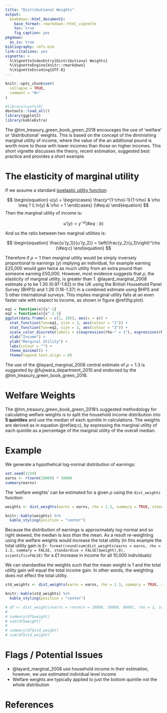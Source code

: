 ```yaml
---
title: "Distributional Weights"
output:
  bookdown::html_document2:
    base_format: rmarkdown::html_vignette
    toc: true
    fig_caption: yes
pkgdown:
  as_is: true
bibliography: refs.bib
link-citations: yes
vignette: >
  %\VignetteIndexEntry{Distributional Weights}
  %\VignetteEngine{knitr::rmarkdown}
  %\VignetteEncoding{UTF-8}
---
```


```r
knitr::opts_chunk$set(
  collapse = TRUE,
  comment = "#>"
)
```

```r
#library(usefulR)
devtools::load_all()
library(ggplot2)
library(kableExtra)
```

The @hm_treasury_green_book_green_2018 encourages the use of 'welfare' or 'distributional' weights. This is based on the concept of the diminishing marginal utility of income, where the value of the an additional pound is worth more to those with lower incomes than those on higher incomes. This short vignette discusses the theory, recent estimation, suggested best practice and provides a short example.

# The elasticity of marginal utility

If we assume a standard [isoelastic utility function](https://en.wikipedia.org/wiki/Isoelastic_utility):

$$
\begin{equation}
  u(y) = \begin{cases}
         \frac{y^{1-\rho}-1}{1-\rho} & \rho \neq 1 \\
         ln(y) & \rho = 1
         \end{cases}
  (\#eq:a)
\end{equation}
$$
Then the marginal utility of income is:

$$
\begin{equation}
  u'(y) = y^{-\rho}
  (\#eq:b)
\end{equation}
$$

And so the ratio between two marginal utilities is:

$$
\begin{equation}
  \frac{u'(y_1)}{u'(y_2)} = \left(\frac{y_2}{y_1}\right)^\rho
  (\#eq:c)
\end{equation}
$$

Therefore if $\rho = 1$ then marginal utility would be simply inversely proportional to earnings ($y$) implying an individual, for example earning £25,000 would gain twice as much utility from an extra pound than someone earning £50,000. However, most evidence suggests that $\rho$, the elasticity of marginal utility, is greater than 1. @layard_marginal_2008 estimate $\rho$ to be 1.30 (0.97-1.62) in the UK using the British Household Panel Survey (BHPS) and 1.26 (1.16-1.37) in a combined estimate using BHPS and 5 other international surveys. This implies marginal utility falls at an even faster rate with respect to income, as shown in figure \@ref(fig:plot). 

```r

eq1 = function(x){x^-1}
eq2 = function(x){x^-1.3}
ggplot(data.frame(x = c(1, 20)), aes(x = x)) + 
  stat_function(fun=eq1, size = 2, aes(colour = "1")) +
  stat_function(fun=eq2, size = 2, aes(colour = "2")) +
  scale_color_discrete(labels = c(expression(rho~" = 1"), expression(rho~"= 1.3"))) +
  xlab("Income") +
  ylab("Marginal Utility") +
  labs(colour = "") +
  theme_minimal() +
  theme(legend.text.align = 0)


```

The use of the @layard_marginal_2008 central estimate of $\rho = 1.3$ is suggested by @fujiwara_department_2010 and endorsed by the @hm_treasury_green_book_green_2018. 

# Welfare Weights

The @hm_treasury_green_book_green_2018's suggested methodology for calculating welfare weights is to split the household income distribution into **5 quintiles** and use the median of each quintile in calculations. The weights are derived as in equation \@ref(eq:c), by expressing the marginal utility of each quintile as a percentage of the marginal utility of the overall median.


# Example

We generate a hypothetical log-normal distribution of earnings:

```r
set.seed(1234)
earns <- rlnorm(10000) * 30000
summary(earns)
```

The 'welfare weights' can be estimated for a given $\rho$ using the `dist_weights` function:

```r
weights <- dist_weights(earns = earns, rho = 1.3, summary = TRUE, standardise = FALSE)
```
```r
knitr::kable(weights) %>% 
  kable_styling(position = "center")
```

Because the distribution of earnings is approximately log-normal and so right skewed, the median is _less than_ the mean. As a result re-weighting using the welfare weights would increase the total utility (in this example the total utility gain is £`r format(round(sum(dist_weights(earns = earns, rho = 1.3, summary = FALSE, standardise = FALSE)$weight),0), scientific=FALSE)` for a £1 increase in income for all 10,000 individuals)

We can standardise the weights such that the mean weight is 1 and the total utility gain will equal the total income gain. In other words, the weighting does not effect the total utility.

```r
std_weights <- dist_weights(earns = earns, rho = 1.3, summary = TRUE, standardise = TRUE)
```
```r
knitr::kable(std_weights) %>% 
  kable_styling(position = "center")
```


```r
# df <- dist_weights(earns = rnorm(n = 10000, 30000, 8000), rho = 1, summary = FALSE, standardise = TRUE)
# 
# summary(df$weight)
# sum(df$weight)
# 
# summary(df$std_weight)
# sum(df$std_weight)
```

# Flags / Potential Issues

- @layard_marginal_2008 use household income in their estimation, however, we use estimated individual level income
- Welfare weights are typically applied to just the bottom quintile not the whole distribution

# References

